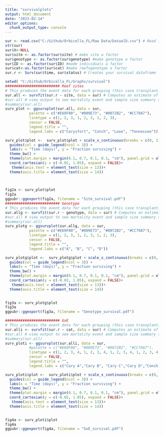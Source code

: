 ---
title: "survivalplots"
output: html_document
date: "2023-02-14"
editor_options: 
  chunk_output_type: console
---

```{r setup, include=FALSE}
sur <- read.csv("C:/Github/Orbicella_FL/Raw Data/DataalD.csv") # Read in survival data (0 = living, 1 = mortality event under 'Status')
str(sur)
sur$X<-NULL
sur$site <- as.factor(sur$site) # make site a factor
sur$genotype <- as.factor(sur$genotype) #make genotype a factor
sur$ID <- as.factor(sur$ID) #made individuals a factor
sur$cat<-as.factor(sur$cat) #make reefxgenotype a factor
sur.r <- Surv(sur$time, sur$status) # Creates your survival dataframe

setwd( "C:/Github/Orbicella_FL/Graphs/survival")
######################### Reef sites
# This produces the event data for each grouping (this case transplant) (% surviving at each Day and the CI with it)
sur.all <- survfit(sur.r ~ site, data = sur) # Computes an estimate of a survival curve based on transplantation using Kaplan-Meier; this will also be used for plotting
#sur.all # view output to see mortality event and sample size summary stats
#summary(sur.all)
surv_plot <- ggsurvplot(sur.all, data = sur,
           palette = c("#E69F00", "#009E73", "#0072B2", "#CC79A7"),
           linetype = c(1, 2, 3, 1, 2, 3, 1, 2, 3),
           censor = FALSE,
           legend.title = "",
           legend.labs = c("Carysfort", "Conch", "Looe", "Tennessee"))

surv_plot$plot <-  surv_plot$plot + scale_x_continuous(breaks = c(0, 111, 179, 314))+
  guides(col = guide_legend(ncol = 3)) +
  labs(x = "Time (days)", y = "Fraction surviving") +
  theme_bw() +
  theme(plot.margin = margin(0.1, 0.7, 0.1, 0.1, "cm"), panel.grid = element_blank(), legend.position = c(0.7, 0.13), text = element_text(size = 16)) +
  coord_cartesian(y = c(-0.02, 1.05), expand = FALSE)+
   theme(axis.text = element_text(size = 13))+
  theme(axis.title = element_text(size = 14))
  
  

fig2a <- surv_plot$plot
fig2a
ggpubr::ggexport(fig2a, filename = "Site_survival.pdf")
######################### Genotype
# This produces the event data for each grouping (this case transplant) (% surviving at each Day and the CI with it)
sur.allg <- survfit(sur.r ~ genotype, data = sur) # Computes an estimate of a survival curve based on transplantation using Kaplan-Meier; this will also be used for plotting
#sur.all # view output to see mortality event and sample size summary stats
#summary(sur.all)
surv_plotg <- ggsurvplot(sur.allg, data = sur,
           palette = c("#E69F00", "#009E73", "#0072B2", "#CC79A7"),
           linetype = c(1, 2, 3, 1, 2, 3, 1, 2, 3),
           censor = FALSE,
           legend.title = "",
           legend.labs = c("A", "B", "C", "D"))

surv_plotg$plot <-  surv_plotg$plot + scale_x_continuous(breaks = c(0, 111, 179, 314))+
  guides(col = guide_legend(ncol = 3)) +
  labs(x = "Time (days)", y = "Fraction surviving") +
  theme_bw() +
  theme(plot.margin = margin(0.1, 0.7, 0.1, 0.1, "cm"), panel.grid = element_blank(), legend.position = c(0.85, 0.3), text = element_text(size = 16)) +
  coord_cartesian(y = c(-0.02, 1.05), expand = FALSE)+
   theme(axis.text = element_text(size = 13))+
  theme(axis.title = element_text(size = 14))
  

fig3a <- surv_plotg$plot
fig3a
ggpubr::ggexport(fig3a, filename = "Genotype_survival.pdf")

######################### GxE
# This produces the event data for each grouping (this case transplant) (% surviving at each Day and the CI with it)
sur.alli <- survfit(sur.r ~ cat, data = sur) # Computes an estimate of a survival curve based on transplantation using Kaplan-Meier; this will also be used for plotting
#sur.all # view output to see mortality event and sample size summary stats
#summary(sur.all)
surv_ploti <- ggsurvplot(sur.alli, data = sur,
           #palette = c("#E69F00", "#009E73", "#0072B2", "#CC79A7"),
           linetype = c(1, 2, 3, 4, 1, 2, 3, 4, 1, 2, 3, 4, 1, 2, 3, 4),
           censor = FALSE,
           legend.title = "",
           legend.labs = c("Cary A","Cary B", "Cary C","Cary D","Conch A", "Conch B", "Conch C", "Conch D","Looe A", "Looe B", "Looe C","Looe D", "Tennessee A", "Tennessee B", "Tennessee C","Tennessee D"))

surv_ploti$plot <-  surv_ploti$plot + scale_x_continuous(breaks = c(0, 111, 179, 314))+
  guides(col = guide_legend(ncol = 3)) +
  labs(x = "Time (days)", y = "Fraction surviving") +
  theme_bw() +
  theme(plot.margin = margin(0.1, 0.7, 0.1, 0.1, "cm"), panel.grid = element_blank(), legend.position = c(0.8, 0.45), text = element_text(size = 16)) +
  coord_cartesian(y = c(-0.02, 1.05), expand = FALSE)+
   theme(axis.text = element_text(size = 13))+
  theme(axis.title = element_text(size = 14))
  

fig4a <- surv_ploti$plot
fig4a
ggpubr::ggexport(fig4a, filename = "GxE_survival.pdf")
```

